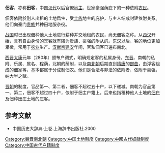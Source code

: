 '''佃客'''，亦称'''田客'''，中国[[汉代|汉代]]以后官僚[[地主|地主]]、世家豪强荫庇下的一种依附[[农民|农民]]。

佃客依附於別人出租的土地爲生，受[[士族|士族]]地主的庇护，与主人结成封建依附关系。他们向豪门[[贵族|贵族]]并种田地服杂役。

[[战国|战国]]时已出现佃种他人土地进行耕种并交地租的农民，尚无佃客之称。从[[西汉|西汉]]开始，具有自由身份的宾客就有降为贵族、豪强的附从的。[[东汉|东汉]]以后，客的地位更加卑微，常用于[[农业|农业]]生产。[[汉献帝|汉献帝]][[建安|建安]]年间，官私佃客已遍布南北。

[[西晋|西晋]][[太康|太康]]元年（280年）颁布户调式，明确规定客的私属身份。[[东晋|东晋]]、南朝的私附、乐属、属名、程荫，北朝的荫附，以及[[南北朝|南北朝]]后期直到[[隋唐|隋唐]]的[[部曲|部曲]]，由浮客组成的佃家等，基本都属于分成制佃农。他们是合法与非法的依附者，依附于豪强，纳大半之赋。

[[晋朝|晋朝]]的制度，官品第一、第二者，佃客不超过五十户，以下递减。南朝为官品第一、第二，佃客不超过四十户，依附于佃主户籍上。后来也指租种他人土地的[[佃户|佃户]]及佃种田庄土地的庄客。

== 参考文献 ==
*中国历史大辞典·上卷.上海辞书出版社.2000

[[Category:魏晋南北朝|Category:魏晋南北朝]]
[[Category:中国土地制度|Category:中国土地制度]]
[[Category:中國古代奴隸制度|Category:中國古代奴隸制度]]
[[Category:中国古代户籍制度|Category:中国古代户籍制度]]